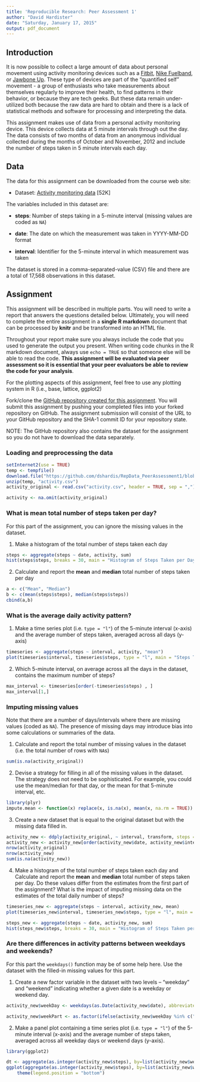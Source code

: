 ```yaml
---
title: 'Reproducible Research: Peer Assessment 1'
author: "David Hardister"
date: "Saturday, January 17, 2015"
output: pdf_document
---
```


## Introduction

It is now possible to collect a large amount of data about personal movement using activity monitoring devices such as a [Fitbit](http://www.fitbit.com), [Nike Fuelband](http://www.nike.com/us/en_us/c/nikeplus-fuelband), or [Jawbone Up](https://jawbone.com/up). These type of devices are part of the "quantified self" movement - a group of enthusiasts who take measurements about themselves regularly to improve their health, to find patterns in their behavior, or because they are tech geeks. But these data remain under-utilized both because the raw data are hard to obtain and there is a lack of statistical methods and software for processing and interpreting the data.

This assignment makes use of data from a personal activity monitoring device. This device collects data at 5 minute intervals through out the day. The data consists of two months of data from an anonymous individual collected during the months of October and November, 2012 and include the number of steps taken in 5 minute intervals each day.

## Data

The data for this assignment can be downloaded from the course web
site:

* Dataset: [Activity monitoring data](https://d396qusza40orc.cloudfront.net/repdata%2Fdata%2Factivity.zip) [52K]

The variables included in this dataset are:

* **steps**: Number of steps taking in a 5-minute interval (missing
    values are coded as `NA`)

* **date**: The date on which the measurement was taken in YYYY-MM-DD
    format

* **interval**: Identifier for the 5-minute interval in which
    measurement was taken




The dataset is stored in a comma-separated-value (CSV) file and there
are a total of 17,568 observations in this
dataset.


## Assignment

This assignment will be described in multiple parts. You will need to
write a report that answers the questions detailed below. Ultimately,
you will need to complete the entire assignment in a **single R
markdown** document that can be processed by **knitr** and be
transformed into an HTML file.

Throughout your report make sure you always include the code that you
used to generate the output you present. When writing code chunks in
the R markdown document, always use `echo = TRUE` so that someone else
will be able to read the code. **This assignment will be evaluated via
peer assessment so it is essential that your peer evaluators be able
to review the code for your analysis**.

For the plotting aspects of this assignment, feel free to use any
plotting system in R (i.e., base, lattice, ggplot2)

Fork/clone the [GitHub repository created for this
assignment](http://github.com/rdpeng/RepData_PeerAssessment1). You
will submit this assignment by pushing your completed files into your
forked repository on GitHub. The assignment submission will consist of
the URL to your GitHub repository and the SHA-1 commit ID for your
repository state.

NOTE: The GitHub repository also contains the dataset for the
assignment so you do not have to download the data separately.



### Loading and preprocessing the data

```r
setInternet2(use = TRUE)
temp <- tempfile()
download.file("https://github.com/dshardis/RepData_PeerAssessment1/blob/master/activity.zip?raw=true", temp, mode = "wb")
unzip(temp, "activity.csv")
activity_original <- read.csv("activity.csv", header = TRUE, sep = ",")

activity <- na.omit(activity_original)
```

### What is mean total number of steps taken per day?

For this part of the assignment, you can ignore the missing values in
the dataset.

1. Make a histogram of the total number of steps taken each day

```r
steps <- aggregate(steps ~ date, activity, sum)
hist(steps$steps, breaks = 30, main = "Histogram of Steps Taken per Day", xlab = "Steps Taken per Day")
```

2. Calculate and report the **mean** and **median** total number of steps taken per day

```r
a <- c("Mean", "Median")
b <- c(mean(steps$steps), median(steps$steps))
cbind(a,b)
```

### What is the average daily activity pattern?

1. Make a time series plot (i.e. `type = "l"`) of the 5-minute interval (x-axis) and the average number of steps taken, averaged across all days (y-axis)

```r
timeseries <- aggregate(steps ~ interval, activity, "mean")
plot(timeseries$interval, timeseries$steps, type = "l", main = "Steps Taken by Time of Day", sub = "(5-minute Intervals)", ylab = "Number of Steps", xlab = "Time Interval" )
```

2. Which 5-minute interval, on average across all the days in the dataset, contains the maximum number of steps?

```r
max_interval <- timeseries[order(-timeseries$steps) , ]
max_interval[1,]
```

### Imputing missing values

Note that there are a number of days/intervals where there are missing
values (coded as `NA`). The presence of missing days may introduce
bias into some calculations or summaries of the data.

1. Calculate and report the total number of missing values in the dataset (i.e. the total number of rows with `NA`s)

```r
sum(is.na(activity_original))
```

2. Devise a strategy for filling in all of the missing values in the dataset. The strategy does not need to be sophisticated. For example, you could use the mean/median for that day, or the mean for that 5-minute interval, etc.

```r
library(plyr)
impute.mean <- function(x) replace(x, is.na(x), mean(x, na.rm = TRUE))
```

3. Create a new dataset that is equal to the original dataset but with the missing data filled in.

```r
activity_new <- ddply(activity_original, ~ interval, transform, steps = impute.mean(steps))
activity_new <- activity_new[order(activity_new$date, activity_new$interval), ]
nrow(activity_original)
nrow(activity_new)
sum(is.na(activity_new))
```

4. Make a histogram of the total number of steps taken each day and Calculate and report the **mean** and **median** total number of steps taken per day. Do these values differ from the estimates from the first part of the assignment? What is the impact of imputing missing data on the estimates of the total daily number of steps?

```r
timeseries_new <- aggregate(steps ~ interval, activity_new, mean)
plot(timeseries_new$interval, timeseries_new$steps, type = "l", main = "Steps Taken by Time of Day", sub = "(5-minute Intervals)", ylab = "Number of Steps", xlab = "Time Interval" )

steps_new <- aggregate(steps ~ date, activity_new, sum)
hist(steps_new$steps, breaks = 30, main = "Histogram of Steps Taken per Day", xlab = "Steps Taken per Day")
```


### Are there differences in activity patterns between weekdays and weekends?

For this part the `weekdays()` function may be of some help here. Use
the dataset with the filled-in missing values for this part.

1. Create a new factor variable in the dataset with two levels -- "weekday" and "weekend" indicating whether a given date is a weekday or weekend day.

```r
activity_new$weekDay <- weekdays(as.Date(activity_new$date), abbreviate = FALSE)

activity_new$weekPart <- as.factor(ifelse(activity_new$weekDay %in% c("Saturday", "Sunday"), "Weekend", "Weekday"))
```

2. Make a panel plot containing a time series plot (i.e. `type = "l"`) of the 5-minute interval (x-axis) and the average number of steps taken, averaged across all weekday days or weekend days (y-axis). 

```r
library(ggplot2)

dt <- aggregate(as.integer(activity_new$steps), by=list(activity_new$weekPart, activity_new$interval), mean)
ggplot(aggregate(as.integer(activity_new$steps), by=list(activity_new$weekPart, activity_new$interval), mean), aes(x = Group.2, y = x, group = Group.1, color = Group.1)) + geom_line() + 
    theme(legend.position = "bottom")
```

